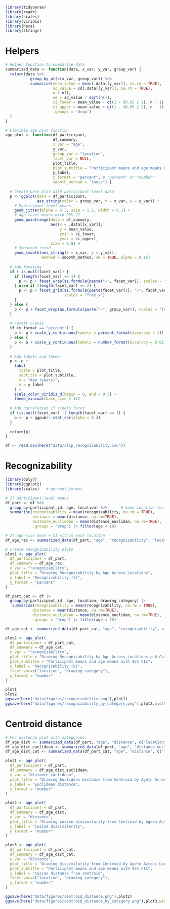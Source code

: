 ```r
library(tidyverse)
library(readr)
library(scales)
library(viridis)
library(here)
library(stringr)
```
# Helpers
```r
# Helper function to summarize data
summarized_data <- function(data, x_var, y_var, group_var) {
  return(data %>%
           group_by_at(c(x_var, group_var)) %>%
           summarise(mean_value = mean(.data[[y_var]], na.rm = TRUE),
                     sd_value = sd(.data[[y_var]], na.rm = TRUE),
                     n = n(),
                     se = sd_value / sqrt(n()),
                     ci_lower = mean_value - qt(1 - (0.05 / 2), n - 1) * se,
                     ci_upper = mean_value + qt(1 - (0.05 / 2), n - 1) * se,
                     .groups = 'drop')
  )
}

# Flexible age plot function
age_plot <- function(df_participant, 
                     df_summary, 
                     x_var = "age", 
                     y_var, 
                     group_var = "location",
                     facet_var = NULL,
                     plot_title,
                     plot_subtitle = "Participant means and age means with 95% CIs",
                     y_label,
                     y_format = "percent", # "percent" or "number"
                     smooth_method = "loess") {
  
  # Create base plot with participant-level data
  p <- ggplot(data = df_participant, 
              aes_string(color = group_var, x = x_var, y = y_var)) +
    # Participant-level means
    geom_jitter(alpha = 0.3, size = 1.5, width = 0.1) +
    # Age-level means with 95% CI
    geom_pointrange(data = df_summary,
                    aes(x = .data[[x_var]], 
                        y = mean_value,
                        ymin = ci_lower, 
                        ymax = ci_upper), 
                    size = 0.8) +
    # Smoothed trend
    geom_smooth(aes_string(x = x_var, y = y_var),
                method = smooth_method, se = TRUE, alpha = 0.15)
  
  # Add faceting
  if (!is.null(facet_var)) {
    if (length(facet_var) == 1) {
      p <- p + facet_wrap(as.formula(paste("~", facet_var)), scales = "free_x")
    } else if (length(facet_var) == 2) {
      p <- p + facet_grid(as.formula(paste(facet_var[1], "~", facet_var[2])), 
                          scales = "free_x")
    }
  } else {
    p <- p + facet_wrap(as.formula(paste("~", group_var)), scales = "free_x")
  }
  
  # Format y-axis
  if (y_format == "percent") {
    p <- p + scale_y_continuous(labels = percent_format(accuracy = 1))
  } else {
    p <- p + scale_y_continuous(labels = number_format(accuracy = 0.01))
  }
  
  # Add labels and theme
  p <- p +
    labs(
      title = plot_title,
      subtitle = plot_subtitle,
      x = "Age (years)",
      y = y_label
    ) +
    scale_color_viridis_d(begin = 0, end = 0.5) +
    theme_minimal(base_size = 12)
  
  # Add correlation if single facet
  if (is.null(facet_var) || length(facet_var) == 1) {
    p <- p + ggpubr::stat_cor(alpha = 0.4)
  }
  
  return(p)
}
```

```r
df <- read.csv(here("data/clip_recognizability.csv"))
```

# Recognizability
```r
library(dplyr)
library(ggplot2)
library(scales)   # percent_format

# 1) participant‑level means
df_part <- df %>% 
  group_by(participant_id, age, location) %>%      # keep location for facets
  summarise(recognizability = mean(recognizability, na.rm = TRUE),
            distance = mean(distance, na.rm=TRUE),
            distance_euclidean = mean(distance_euclidan, na.rm=TRUE),
            .groups = "drop") |> filter(age < 10)

# 2) age‑wise mean + CI within each location
df_age_rec <- summarized_data(df_part, "age", "recognizability", "location")

# Create recognizability plots
plot1 <- age_plot(
  df_participant = df_part,
  df_summary = df_age_rec,
  y_var = "recognizability",
  plot_title = "Drawing Recognizability by Age Across Locations",
  y_label = "Recognizability (%)",
  y_format = "percent"
)

df_part_cat <- df |>
  group_by(participant_id, age, location, drawing_category) |>
   summarise(recognizability = mean(recognizability, na.rm = TRUE),
            distance = mean(distance, na.rm=TRUE),
            distance_euclidean = mean(distance_euclidan, na.rm=TRUE),
            .groups = "drop") |> filter(age < 10)

df_age_cat <- summarized_data(df_part_cat, "age", "recognizability", c("location", "drawing_category"))

plot2 <- age_plot(
  df_participant = df_part_cat,
  df_summary = df_age_cat,
  y_var = "recognizability",
  plot_title = "Drawing Recognizability by Age Across Locations and Categories",
  plot_subtitle = "Participant means and age means with 95% CIs",
  y_label = "Recognizability (%)",
  facet_var=c("location", "drawing_category"),
  y_format = "number"
)
```

```r
plot1
plot2
ggsave(here("data/figures/recognizability.png"),plot1)
ggsave(here("data/figures/recognizability_by_category.png"),plot2,width = 20, height=10)
```

# Centroid distance
```r
# For distance plot with categories:
df_age_dist <- summarized_data(df_part, "age", "distance", c("location"))
df_age_dist_euclidean <- summarized_data(df_part, "age", "distance_euclidean", c("location"))
df_age_dist_cat <- summarized_data(df_part_cat, "age", "distance", c("location", "drawing_category"))

plot1 <- age_plot(
  df_participant = df_part,
  df_summary = df_age_dist_euclidean,
  y_var = "distance_euclidean",
  plot_title = "Drawing Euclidean distance from Centroid by Age\n Across Locations and Categories",
  y_label = "Euclidean distance",
  y_format = "number"
)

plot2 <- age_plot(
  df_participant = df_part,
  df_summary = df_age_dist,
  y_var = "distance",
  plot_title = "Drawing cosine dissimilarity from Centroid by Age\n Across Locations and Categories",
  y_label = "Cosine dissimilarity",
  y_format = "number"
)

plot3 <- age_plot(
  df_participant = df_part_cat,
  df_summary = df_age_dist_cat,
  y_var = "distance",
  plot_title = "Drawing dissimilarity from Centroid by Age\n Across Locations and Categories",
  plot_subtitle = "Participant means and age means with 95% CIs",
  y_label = "Cosine distance from centroid",
  facet_var=c("location", "drawing_category"),
  y_format = "number"
)
```

```r
ggsave(here("data/figures/centroid_distance.png"),plot2)
ggsave(here("data/figures/centroid_distance_by_category.png"),plot3,width = 20, height=10)
```
